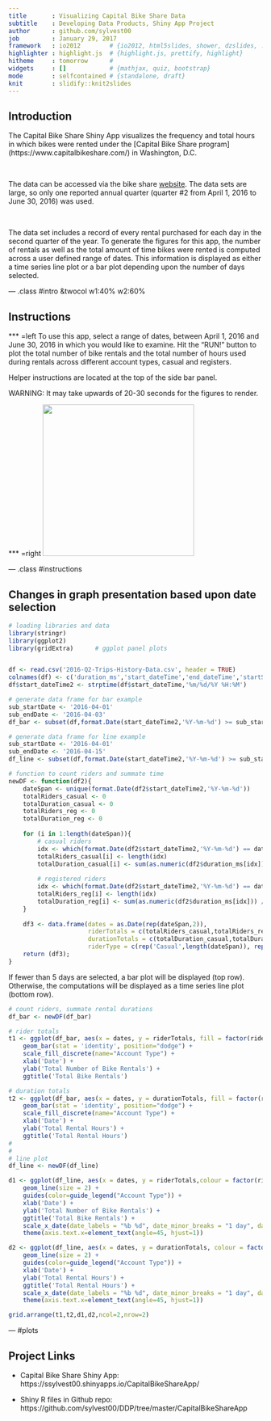 ```yaml
---
title       : Visualizing Capital Bike Share Data
subtitle    : Developing Data Products, Shiny App Project
author      : github.com/sylvest00
job         : January 29, 2017
framework   : io2012        # {io2012, html5slides, shower, dzslides, ...}
highlighter : highlight.js  # {highlight.js, prettify, highlight}
hitheme     : tomorrow      # 
widgets     : []            # {mathjax, quiz, bootstrap}
mode        : selfcontained # {standalone, draft}
knit        : slidify::knit2slides
---
```


<style>
.title-slide {
  background-color: #FFFFFF;
  h2{color: #FFFFFF;}
}
</style>


## Introduction
The Capital Bike Share Shiny App visualizes the frequency and total hours in which 
bikes were rented under the [Capital Bike Share program] (https://www.capitalbikeshare.com/) in Washington, D.C.

<br/>

The data can be accessed via the bike share [website](https://www.capitalbikeshare.com/system-data). The data sets are
large, so only one reported annual quarter (quarter #2 from April 1, 2016 to
June 30, 2016) was used.

<br/>

The data set includes a record of every rental purchased for each day in the second quarter of the year.
To generate the figures for this app, the number of rentals as well as the total amount of time bikes were rented is computed across 
a user defined range of dates. This information is displayed as either a time series line plot or a bar plot depending upon
the number of days selected.

--- .class #intro &twocol w1:40% w2:60%

## Instructions
*** =left
To use this app, select a range of dates, between April 1, 2016 and June 30, 2016
in which you would like to examine. Hit the "RUN!" button to plot the total
number of bike rentals and the total number of hours used during rentals across
different account types, casual and registers.

Helper instructions are located at the top of the side bar panel.

<span class = 'red'>WARNING: It may take upwards of 20-30 seconds for the figures to render.</span>

*** =right
<img width=300px src="run_button2.png"></img>

--- .class #instructions

## Changes in graph presentation based upon date selection
```r
# loading libraries and data
library(stringr)
library(ggplot2)
library(gridExtra)      # ggplot panel plots


df <- read.csv('2016-Q2-Trips-History-Data.csv', header = TRUE)
colnames(df) <- c('duration_ms','start_dateTime','end_dateTime','startStationNum','startStation','endStationNum','endStation','bikeNum','acct_type')
df$start_dateTime2 <- strptime(df$start_dateTime,'%m/%d/%Y %H:%M')

# generate data frame for bar example
sub_startDate <- '2016-04-01'
sub_endDate <- '2016-04-03'
df_bar <- subset(df,format.Date(start_dateTime2,'%Y-%m-%d') >= sub_startDate & format.Date(start_dateTime2,'%Y-%m-%d') <= sub_endDate)

# generate data frame for line example
sub_startDate <- '2016-04-01'
sub_endDate <- '2016-04-15'
df_line <- subset(df,format.Date(start_dateTime2,'%Y-%m-%d') >= sub_startDate & format.Date(start_dateTime2,'%Y-%m-%d') <= sub_endDate)

# function to count riders and summate time
newDF <- function(df2){
    dateSpan <- unique(format.Date(df2$start_dateTime2,'%Y-%m-%d'))
    totalRiders_casual <- 0
    totalDuration_casual <- 0
    totalRiders_reg <- 0
    totalDuration_reg <- 0
    
    for (i in 1:length(dateSpan)){
        # casual riders
        idx <- which(format.Date(df2$start_dateTime2,'%Y-%m-%d') == dateSpan[i] & df2$acct_type == 'Casual')
        totalRiders_casual[i] <- length(idx)
        totalDuration_casual[i] <- sum(as.numeric(df2$duration_ms[idx])) / 1000 / 60 / 60 # hours
        
        # registered riders
        idx <- which(format.Date(df2$start_dateTime2,'%Y-%m-%d') == dateSpan[i] & df2$acct_type == 'Registered')
        totalRiders_reg[i] <- length(idx)
        totalDuration_reg[i] <- sum(as.numeric(df2$duration_ms[idx])) / 1000 / 60 / 60 # hours
    }
    
    df3 <- data.frame(dates = as.Date(rep(dateSpan,2)),
                      riderTotals = c(totalRiders_casual,totalRiders_reg),
                      durationTotals = c(totalDuration_casual,totalDuration_reg),
                      riderType = c(rep('Casual',length(dateSpan)), rep('Registered',length(dateSpan))))
    return (df3);
}
```

If fewer than 5 days are selected, a bar plot will be displayed (top row). Otherwise, the computations
will be displayed as a time series line plot (bottom row).

```r
# count riders, summate rental durations
df_bar <- newDF(df_bar)

# rider totals
t1 <- ggplot(df_bar, aes(x = dates, y = riderTotals, fill = factor(riderType))) +
    geom_bar(stat = 'identity', position="dodge") +
    scale_fill_discrete(name="Account Type") +
    xlab('Date') +
    ylab('Total Number of Bike Rentals') +
    ggtitle('Total Bike Rentals')

# duration totals
t2 <- ggplot(df_bar, aes(x = dates, y = durationTotals, fill = factor(riderType))) +
    geom_bar(stat = 'identity', position="dodge") +
    scale_fill_discrete(name="Account Type") +
    xlab('Date') +
    ylab('Total Rental Hours') +
    ggtitle('Total Rental Hours')
#
#
# line plot
df_line <- newDF(df_line)

d1 <- ggplot(df_line, aes(x = dates, y = riderTotals,colour = factor(riderType))) +
    geom_line(size = 2) +
    guides(color=guide_legend("Account Type")) +
    xlab('Date') +
    ylab('Total Number of Bike Rentals') +
    ggtitle('Total Bike Rentals') +
    scale_x_date(date_labels = "%b %d", date_minor_breaks = "1 day", date_breaks = "2 day") +
    theme(axis.text.x=element_text(angle=45, hjust=1))

d2 <- ggplot(df_line, aes(x = dates, y = durationTotals, colour = factor(riderType))) +
    geom_line(size = 2) +
    guides(color=guide_legend("Account Type")) +
    xlab('Date') +
    ylab('Total Rental Hours') +
    ggtitle('Total Rental Hours') +
    scale_x_date(date_labels = "%b %d", date_minor_breaks = "1 day", date_breaks = "2 day") +
    theme(axis.text.x=element_text(angle=45, hjust=1))
```

```r
grid.arrange(t1,t2,d1,d2,ncol=2,nrow=2)
```

--- #plots

## Project Links

- Capital Bike Share Shiny App:<br/>
https://ssylvest00.shinyapps.io/CapitalBikeShareApp/

- Shiny R files in Github repo:<br/>
https://github.com/sylvest00/DDP/tree/master/CapitalBikeShareApp